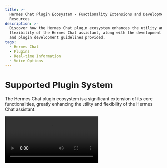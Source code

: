 ```yaml
---
title: >-
  Hermes Chat Plugin Ecosystem - Functionality Extensions and Development
  Resources
description: >-
  Discover how the Hermes Chat plugin ecosystem enhances the utility and
  flexibility of the Hermes Chat assistant, along with the development resources
  and plugin development guidelines provided.
tags:
  - Hermes Chat
  - Plugins
  - Real-time Information
  - Voice Options
---
```


# Supported Plugin System

The Hermes Chat plugin ecosystem is a significant extension of its core functionalities, greatly enhancing the utility and flexibility of the Hermes Chat assistant.

<Video src="https://github.com/hermeslabs/hermes-chat/assets/28616219/f29475a3-f346-4196-a435-41a6373ab9e2" />

By leveraging plugins, the Hermes Chat assistants are capable of accessing and processing real-time information, such as searching online for data and providing users with timely and relevant insights.

Moreover, these plugins are not solely limited to news aggregation; they can also extend to other practical functionalities, such as quickly retrieving documents, generating images, obtaining data from various platforms such as Bilibili and Steam, and interacting with an array of third-party services.

To learn more, please refer to the [Plugin Usage](/en/docs/usage/plugins/basic). Additionally, quality voice options (OpenAI Audio, Microsoft Edge Speech) are available to cater to users from different regions and cultural backgrounds. Users can select suitable voices based on personal preferences or specific situations, providing a personalized communication experience.
